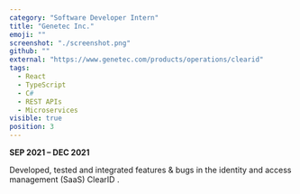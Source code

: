 ```yaml
---
category: "Software Developer Intern"
title: "Genetec Inc."
emoji: ""
screenshot: "./screenshot.png"
github: ""
external: "https://www.genetec.com/products/operations/clearid"
tags:
  - React
  - TypeScript
  - C#
  - REST APIs
  - Microservices
visible: true
position: 3
---
```


**SEP 2021 – DEC 2021**

Developed, tested and integrated features & bugs in the identity and access management (SaaS) ClearID .
